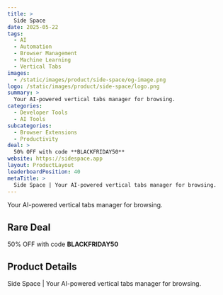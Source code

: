 ```yaml
---
title: >
  Side Space
date: 2025-05-22
tags:
  - AI
  - Automation
  - Browser Management
  - Machine Learning
  - Vertical Tabs
images:
  - /static/images/product/side-space/og-image.png
logo: /static/images/product/side-space/logo.png
summary: >
  Your AI-powered vertical tabs manager for browsing.
categories:
  - Developer Tools
  - AI Tools
subcategories:
  - Browser Extensions
  - Productivity
deal: >
  50% OFF with code **BLACKFRIDAY50**
website: https://sidespace.app
layout: ProductLayout
leaderboardPosition: 40
metaTitle: >
  Side Space | Your AI-powered vertical tabs manager for browsing.
---
```

Your AI-powered vertical tabs manager for browsing.

## Rare Deal

50% OFF with code **BLACKFRIDAY50**

## Product Details

Side Space | Your AI-powered vertical tabs manager for browsing.


